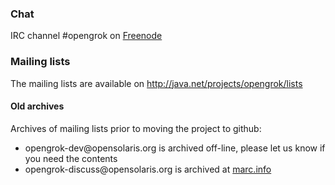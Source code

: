 === Chat ===

IRC channel #opengrok on [http://www.freenode.net Freenode]

=== Mailing lists ===

The mailing lists are available on http://java.net/projects/opengrok/lists

==== Old archives ====

Archives of mailing lists prior to moving the project to github:

* opengrok-dev@opensolaris.org is archived off-line, please let us know if you need the contents
* opengrok-discuss@opensolaris.org is archived at [http://marc.info/?l=opensolaris-opengrok-discuss&r=1&w=2 marc.info]
